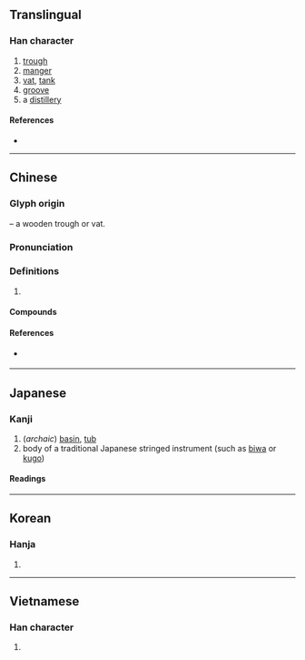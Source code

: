 {{character info/new}}
==Translingual==

===Han character===
{{Han char|rn=75|rad=木|as=11|sn=15|four=45966|canj=DTWA|ids=⿰木曹}}

# [[trough]]
# [[manger]]
# [[vat]], [[tank]]
# [[groove]]
# a [[distillery]]

====References====
* {{Han ref|kx=0548.140|dkj=15393|dj=0935.300|hdz=21275.120|uh=69FD|ud=27133|bh=BCD1|bd=48337}}

----

==Chinese==
{{zh-forms}}

===Glyph origin===
{{Han etym}}
{{Han compound|木|t1=wood|曹|ls=psc|c1=s|c2=p}} – a wooden trough or vat.

===Pronunciation===
{{zh-pron
|m=cáo
|m-s=
|c=cou4
|c-t=
|g=
|h=pfs=
|j=
|mb=
|md=
|mn=chô/qz:chô͘
|mn_note=chô͘ - literary; chô - vernacular (Quanzhou)
|mn-t=
|w=
|x=
|mc=y
|oc=y
|ma=Zh-cáo.ogg
|cat=n
}}

===Definitions===
{{zh-hanzi}}

# {{rfdef|lang=zh}}

====Compounds====
{{zh-der|凹槽|吐槽|槽牙|水槽|河槽|浴槽|溜槽|胸槽|跳槽|鍵槽|食槽|飼槽|馬槽}}

====References====
* {{qualifier|Min Nan}} {{thcwd|11143}}

----

==Japanese==

===Kanji===
{{ja-kanji|grade=c|rs=木11}}

# (''archaic'') [[basin]], [[tub]]
# body of a traditional Japanese stringed instrument (such as [[biwa]] or [[kugo]])

====Readings====
{{ja-readings
|goon=ぞう
|kanon=そう
|kun=かいばおけ-, おけ-
}}

----

==Korean==

===Hanja===
{{ko-hanja|hangeul=조|eumhun=|rv=jo|mr=cho|y=co}}

# {{defn|lang=ko|sort=木11}}

----

==Vietnamese==

===Han character===
{{vi-hantu|tàu|rs=木11}}

# {{defn|lang=vi|sort=木11}}